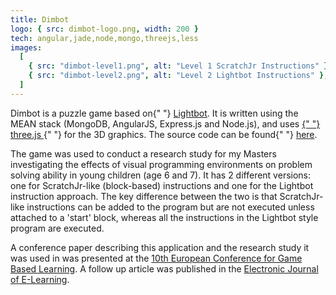 ```yaml
---
title: Dimbot
logo: { src: dimbot-logo.png, width: 200 }
tech: angular,jade,node,mongo,threejs,less
images:
  [
    { src: "dimbot-level1.png", alt: "Level 1 ScratchJr Instructions" },
    { src: "dimbot-level2.png", alt: "Level 2 Lightbot Instructions" },
  ]
---
```


Dimbot is a puzzle game based on{" "} <a href="http://lightbot.com/" target="_blank"> Lightbot</a>. It is written using the MEAN stack (MongoDB, AngularJS, Express.js and Node.js), and uses <a href="https://github.com/mrdoob/three.js/" target="_blank"> {" "} three.js </a>{" "} for the 3D graphics. The source code can be found{" "} <a href="https://github.com/simonrose121/dimbot">here</a>.

The game was used to conduct a research study for my Masters investigating the effects of visual programming environments on problem solving ability in young children (age 6 and 7). It has 2 different versions: one for ScratchJr-like (block-based) instructions and one for the Lightbot instruction approach. The key difference between the two is that ScratchJr-like instructions can be added to the program but are not executed unless attached to a 'start' block, whereas all the instructions in the Lightbot style program are executed.

A conference paper describing this application and the research study it was used in was presented at the <a href="https://pdfs.semanticscholar.org/0868/960977cf6c6dc7132be20b6f5a6d7ee1649d.pdf" target="_blank" >10th European Conference for Game Based Learning</a>. A follow up article was published in the <a href="http://shura.shu.ac.uk/16235/8/Rose-Explorationoftheroleofvisualprogramming%28VoR%29.pdf" target="_blank" >Electronic Journal of E-Learning</a>.
